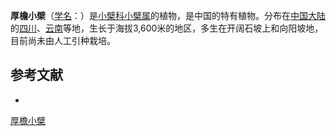 {{Speciesbox
| name = 厚檐小檗
| status = 
| status_system = 
| image =
| genus = Berberis
| species = crasilimba
| authority = C. Y. Wu ex S. Y. Bao
}}

'''厚檐小檗'''（[[学名|学名]]：{{lang|la|''Berberis crrasilimba''}}）是[[小檗科|小檗科]][[小檗属|小檗属]]的植物，是中国的特有植物。分布在[[中国大陆|中国大陆]]的[[四川|四川]]、[[云南|云南]]等地，生长于海拔3,600米的地区，多生在开阔石坡上和向阳坡地，目前尚未由人工引种栽培。

== 参考文献 ==
<div class="references-small">
* {{cite web| url =http://www.bioinfo.cn/db05/KmzwSpecies.php?action=view&id=2182| title =厚檐小檗| work =《中国高等植物数据库全库》| publisher =中国科学院微生物研究所| author =昆明植物研究所| accessdate =2009-02-23| deadurl =yes| archiveurl =https://web.archive.org/web/20160305064613/http://www.bioinfo.cn/db05/KmzwSpecies.php?action=view&id=2182| archivedate =2016-03-05}}
</div>

[[Category:小檗属|厚檐小檗]]


{{植物小作品}}